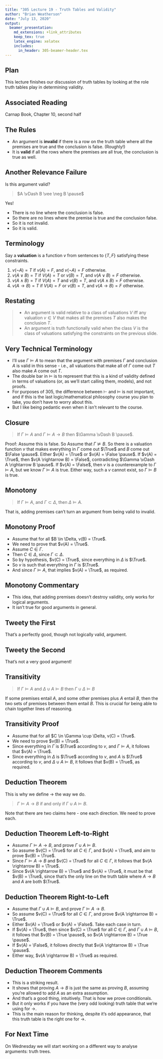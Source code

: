 ```yaml
---
title: "305 Lecture 19 - Truth Tables and Validity"
author: "Brian Weatherson"
date: "July 13, 2020"
output: 
  beamer_presentation:
    md_extensions: +link_attributes
    keep_tex: true
    latex_engine: xelatex
    includes:
      in_header: 305-beamer-header.tex
---
```


## Plan

This lecture finishes our discussion of truth tables by looking at the role truth tables play in determining validity.

## Associated Reading

Carnap Book, Chapter 10, second half

## The Rules

- An argument is **invalid** if there is a row on the truth table where all the premises are true and the conclusion is false. (Roughly!)
- It is **valid** if all the rows where the premises are all true, the conclusion is true as well.

## Another Relevance Failure

Is this argument valid?

> $A \vDash B \vee \neg B \pause$

Yes! 

- There is no line where the conclusion is false.
- So there are no lines where the premise is true and the conclusion false.
- So it is not invalid.
- So it is valid.

## Terminology

Say a **valuation** is a function $v$ from sentences to $\{T, F\}$ satisfying these constraints.

1. $v(\neg A) = T$ if $v(A) = F$, and $v(\neg A) = F$ otherwise.
2. $v(A \vee B) = T$ if $V(A) = T$ or $v(B) = T$, and $v(A \vee B) = F$ otherwise.
3. $v(A \wedge B) = T$ if $V(A) = T$ and $v(B) = T$, and $v(A \wedge B) = F$ otherwise.
4. $v(A \rightarrow B) = T$ if $V(A) = F$ or $v(B) = T$, and $v(A \rightarrow B) = F$ otherwise.

## Restating

> - An argument is valid relative to a class of valuations $V$ iff any valuation $v \in V$ that makes all the premises $T$ also makes the conclusion $T$.
> - An argument is truth functionally valid when the class $V$ is the class of valuations satisfying the constraints on the previous slide.

## Very Technical Terminology

- I'll use $\Gamma \vDash A$ to mean that the argument with premises $\Gamma$ and conclusion $A$ is valid in this sense - i.e., all valuations that make all of $\Gamma$ come out $T$ also make $A$ come out $T$.
- The double bar in $\vDash$ is to represent that this is a kind of validity defined in terms of valuations (or, as we'll start calling them, models), and not proofs.
- For purposes of 305, the difference between $\vdash$ and $\vDash$ is not important, and if this is the last logic/mathematical philosophy course you plan to take, you don't have to worry about this.
- But I like being pedantic even when it isn't relevant to the course.

## Closure

> If $\Gamma \vDash A$ and $\Gamma \vDash A \rightarrow B$ then $\Gamma \vDash B \pause$.

Proof: Assume this is false. So Assume that $\Gamma \nvDash B$. So there is a valuation function $v$ that makes everything in $\Gamma$ come out $\True$ and $B$ come out $\False \pause$. Either $v(A) = \True$ or $v(A) = \False \pause$. If $v(A) = \True$, then $v(A \rightarrow B) = \False$, contradicting $\Gamma \vDash A \rightarrow B \pause$. If $v(A) = \False$, then $v$ is a counterexample to $\Gamma \vDash A$, but we know $\Gamma \vDash A$ is true. Either way, such a $v$ cannot exist, so $\Gamma \vDash B$ is true.

## Monotony

> If $\Gamma \vDash A$, and $\Gamma \subset \Delta$, then $\Delta \vDash A$.

That is, adding premises can't turn an argument from being valid to invalid.

## Monotony Proof

- Assume that for all $B \in \Delta, v(B) = \True$.
- We need to prove that $v(A) = \True$.\pause
- Assume $C \in \Gamma$.
- Then $C \in \Delta$, since $\Gamma \subset \Delta$.\pause
- So by hypothesis, $v(C) = \True$, since everything in $\Delta$ is $\True$.\pause
- So $v$ is such that everything in $\Gamma$ is $\True$.\pause
- And since $\Gamma \vDash A$, that implies $v(A) = \True$, as required.

## Monotony Commentary

- This idea, that adding premises doesn't destroy validity, only works for logical arguments.
- It isn't true for good arguments in general.

## Tweety the First

``
\DisplayArg{
\item Tweety is a bird.
}
{
Tweety flies.
}
\bigskip
``{=latex}

That's a perfectly good, though not logically valid, argument.

## Tweety the Second

``
\DisplayArg{
\item Tweety is a bird.
\item Tweety is black and white, lives in Antarctica, and lays large eggs.
}
{
Tweety flies.
}
\bigskip
``{=latex}

That's not a very good argument!

## Transitivity

> If $\Gamma \vDash A$ and $\Delta \cup A \vDash B$ then $\Gamma \cup \Delta \vDash B$

If some premises entail $A$, and some other premises plus $A$ entail $B$, then the two sets of premises between them entail $B$. \pause This is crucial for being able to chain together lines of reasoning.

## Transitivity Proof

- Assume that for all $C \in \Gamma \cup \Delta, v(C) = \True$.
- We need to prove $v(B) = \True$.\pause
- Since everything in $\Gamma$ is $\True$ according to $v$, and $\Gamma \vDash A$, it follows that $v(A) = \True$.\pause
- Since everything in $\Delta$ is $\True$ according to $v$, and $A$ is $\True$ according to $v$, and $\Delta \cup A \vDash B$, it follows that $v(B) = \True$, as required.

## Deduction Theorem

This is why we define $\rightarrow$ the way we do.

> $\Gamma \vDash A \rightarrow B$ if and only if $\Gamma \cup A \vDash B$.

Note that there are two claims here - one each direction. We need to prove each.

## Deduction Theorem Left-to-Right

- Assume $\Gamma \vDash A \rightarrow B$, and prove $\Gamma \cup A \vDash B$.
- So assume $v(C) = \True$ for all $C \in \Gamma$, and $v(A) = \True$, and aim to prove $v(B) = \True$.\pause
- Since $\Gamma \vDash A \rightarrow B$ and $v(C) = \True$ for all $C \in \Gamma$, it follows that $v(A \rightarrow B) = \True$.\pause
- Since $v(A \rightarrow B) = \True$ and $v(A) = \True$, it must be that $v(B) = \True$, since that's the only line on the truth table where $A \rightarrow B$ and $A$ are both $\True$.

## Deduction Theorem Right-to-Left

- Assume that $\Gamma \cup A \vDash B$, and prove $\Gamma \vDash A \rightarrow B$.
- So assume $v(C) = \True$ for all $C \in \Gamma$, and prove $v(A \rightarrow B) = \True$. \pause
- Either $v(A) = \True$ or $v(A) = \False$. Take each case in turn.\pause
- If $v(A) = \True$, then since $v(C) = \True$ for all $C \in \Gamma$, and $\Gamma \cup A \vDash B$, it follows that $v(B) = \True \pause$, so $v(A \rightarrow B) = \True \pause$.
- If $v(A) = \False$, it follows directly that $v(A \rightarrow B) = \True \pause$.
- Either way, $v(A \rightarrow B) = \True$ as required.

## Deduction Theorem Comments

- This is a striking result.
- It shows that proving $A \rightarrow B$ is just the same as proving $B$, assuming you're allowed to add $A$ as an extra assumption.
- And that's a good thing, intuitively. That is how we prove conditionals.
- But it only works if you have the (very odd looking) truth table that we're using for $\rightarrow$.
- This is the main reason for thinking, despite it's odd appearance, that this truth table is the right one for $\rightarrow$.

## For Next Time

On Wednesday we will start working on a different way to analyse arguments: truth trees.

